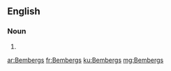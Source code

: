 ==English==

===Noun===
{{head|en|noun plural form}}

# {{plural of|Bemberg|lang=en}}

[[ar:Bembergs]]
[[fr:Bembergs]]
[[ku:Bembergs]]
[[mg:Bembergs]]